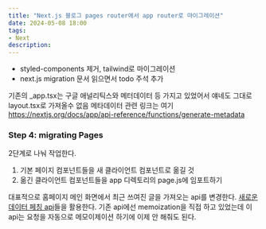 ```yaml
---
title: "Next.js 블로그 pages router에서 app router로 마이그레이션"
date: 2024-05-08 18:00
tags:
- Next
description:
---
```


- styled-components 제거, tailwind로 마이그레이션
- next.js migration 문서 읽으면서 todo 주석 추가

기존의 _app.tsx는 구글 애널리틱스와 메터데이터 등 가지고 있었어서 얘네도 그대로 layout.tsx로 가져올수 없음
메타데이터 관련 링크는 여기 https://nextjs.org/docs/app/api-reference/functions/generate-metadata

### Step 4: migrating Pages

2단계로 나눠 작업한다.
1. 기본 페이지 컴포넌트들을 새 클라이언트 컴포넌트로 옮길 것
2. 옮긴 클라이언트 컴포넌트들을 app 디렉토리의 page.js에 임포트하기

대표적으로 홈페이지 메인 화면에서 최근 쓰여진 글을 가져오는 api를 변경한다.
[새로운 데이터 페칭 api](https://nextjs.org/docs/app/building-your-application/data-fetching/fetching-caching-and-revalidating)들을 활용한다.
기존 api에선 memoization을 직접 하고 있었는데 이 api는 요청을 자동으로 메모이제이션 하기에 이제 안 해줘도 된다.